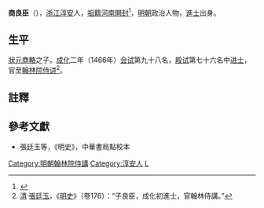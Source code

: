 '''商良臣'''（{{bd|1437年||？|catIdx=S商}}），[[浙江|浙江]][[淳安|淳安]]人，[[祖籍|祖籍]][[河南|河南]][[開封|開封]]<ref>{{Cite web |url=http://blog.sina.com.cn/s/blog_4ee2e2f70102xaxs.html |title=千年人文古村落 ...淳安里商村_三元阁---商通_新浪博客 |access-date=2019-02-10 |archive-date=2020-08-18 |archive-url=https://web.archive.org/web/20200818043529/http://blog.sina.com.cn/s/blog_4ee2e2f70102xaxs.html |dead-url=no }}</ref>，[[明朝|明朝]]政治人物，[[進士|進士]]出身。

==生平==
[[狀元|狀元]][[商輅|商輅]]之子。[[成化|成化]]二年（1466年）[[会试|会试]]第九十八名，[[殿试|殿试]]第七十六名中[[进士|进士]]，官至[[翰林院侍讲|翰林院侍讲]]<ref>[[清|清]]·[[張廷玉|張廷玉]]，《[[明史|明史]]》（卷176）：“子良臣，成化初進士，官翰林侍講。”</ref>。

==註釋==
{{Reflist}}

==參考文獻==
*張廷玉等，《明史》，中華書局點校本

{{成化二年丙戌科殿試金榜}}
{{DEFAULTSORT:Shang商}}

[[Category:明朝翰林院侍講|Category:明朝翰林院侍講]]
[[Category:淳安人|Category:淳安人]]
[[Category:商姓|L]]